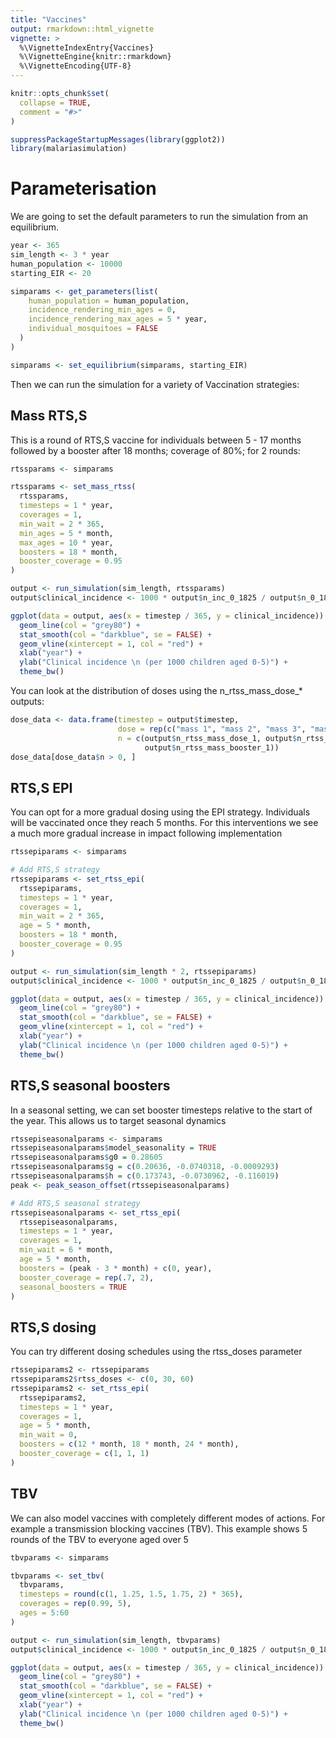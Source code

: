```yaml
---
title: "Vaccines"
output: rmarkdown::html_vignette
vignette: >
  %\VignetteIndexEntry{Vaccines}
  %\VignetteEngine{knitr::rmarkdown}
  %\VignetteEncoding{UTF-8}
---
```


```r
knitr::opts_chunk$set(
  collapse = TRUE,
  comment = "#>"
)
```

```r
suppressPackageStartupMessages(library(ggplot2))
library(malariasimulation)
```

# Parameterisation

We are going to set the default parameters to run the simulation from an equilibrium.

```r
year <- 365
sim_length <- 3 * year
human_population <- 10000
starting_EIR <- 20

simparams <- get_parameters(list(
    human_population = human_population,
    incidence_rendering_min_ages = 0,
    incidence_rendering_max_ages = 5 * year,
    individual_mosquitoes = FALSE
  )
)

simparams <- set_equilibrium(simparams, starting_EIR)

```

Then we can run the simulation for a variety of Vaccination strategies:

## Mass RTS,S

This is a round of RTS,S vaccine for individuals between 5 - 17 months followed by
a booster after 18 months; coverage of 80%; for 2 rounds:

```r
rtssparams <- simparams

rtssparams <- set_mass_rtss(
  rtssparams,
  timesteps = 1 * year,
  coverages = 1,
  min_wait = 2 * 365,
  min_ages = 5 * month,
  max_ages = 10 * year,
  boosters = 18 * month,
  booster_coverage = 0.95
)

output <- run_simulation(sim_length, rtssparams)
output$clinical_incidence <- 1000 * output$n_inc_0_1825 / output$n_0_1825

ggplot(data = output, aes(x = timestep / 365, y = clinical_incidence)) + 
  geom_line(col = "grey80") +
  stat_smooth(col = "darkblue", se = FALSE) +
  geom_vline(xintercept = 1, col = "red") +
  xlab("year") +
  ylab("Clinical incidence \n (per 1000 children aged 0-5)") +
  theme_bw()

```

You can look at the distribution of doses using the n_rtss_mass_dose\_\* outputs:

```r
dose_data <- data.frame(timestep = output$timestep,
                        dose = rep(c("mass 1", "mass 2", "mass 3", "mass booster"), each = length(output$timestep)),
                        n = c(output$n_rtss_mass_dose_1, output$n_rtss_mass_dose_2, output$n_rtss_mass_dose_3,
                              output$n_rtss_mass_booster_1))
dose_data[dose_data$n > 0, ]

```

## RTS,S EPI

You can opt for a more gradual dosing using the EPI strategy. 
Individuals will be vaccinated once they reach 5 months. For this interventions
we see a much more gradual increase in impact following implementation

```r
rtssepiparams <- simparams

# Add RTS,S strategy
rtssepiparams <- set_rtss_epi(
  rtssepiparams,
  timesteps = 1 * year,
  coverages = 1,
  min_wait = 2 * 365,
  age = 5 * month,
  boosters = 18 * month,
  booster_coverage = 0.95
)

output <- run_simulation(sim_length * 2, rtssepiparams)
output$clinical_incidence <- 1000 * output$n_inc_0_1825 / output$n_0_1825

ggplot(data = output, aes(x = timestep / 365, y = clinical_incidence)) + 
  geom_line(col = "grey80") +
  stat_smooth(col = "darkblue", se = FALSE) +
  geom_vline(xintercept = 1, col = "red") +
  xlab("year") +
  ylab("Clinical incidence \n (per 1000 children aged 0-5)") +
  theme_bw()
```

## RTS,S seasonal boosters

In a seasonal setting, we can set booster timesteps relative to the start of the year.
This allows us to target seasonal dynamics

```r
rtssepiseasonalparams <- simparams
rtssepiseasonalparams$model_seasonality = TRUE
rtssepiseasonalparams$g0 = 0.28605
rtssepiseasonalparams$g = c(0.20636, -0.0740318, -0.0009293)
rtssepiseasonalparams$h = c(0.173743, -0.0730962, -0.116019)
peak <- peak_season_offset(rtssepiseasonalparams)

# Add RTS,S seasonal strategy
rtssepiseasonalparams <- set_rtss_epi(
  rtssepiseasonalparams,
  timesteps = 1 * year,
  coverages = 1,
  min_wait = 6 * month,
  age = 5 * month,
  boosters = (peak - 3 * month) + c(0, year),
  booster_coverage = rep(.7, 2),
  seasonal_boosters = TRUE
)
```

## RTS,S dosing

You can try different dosing schedules using the rtss_doses parameter

```r
rtssepiparams2 <- rtssepiparams
rtssepiparams2$rtss_doses <- c(0, 30, 60)
rtssepiparams2 <- set_rtss_epi(
  rtssepiparams2,
  timesteps = 1 * year,
  coverages = 1,
  age = 5 * month,
  min_wait = 0,
  boosters = c(12 * month, 18 * month, 24 * month),
  booster_coverage = c(1, 1, 1)
)
```

## TBV

We can also model vaccines with completely different modes of actions. For example
a transmission blocking vaccines (TBV). This example shows 5 rounds of the TBV
to everyone aged over 5

```r
tbvparams <- simparams

tbvparams <- set_tbv(
  tbvparams,
  timesteps = round(c(1, 1.25, 1.5, 1.75, 2) * 365),
  coverages = rep(0.99, 5),
  ages = 5:60
)

output <- run_simulation(sim_length, tbvparams)
output$clinical_incidence <- 1000 * output$n_inc_0_1825 / output$n_0_1825

ggplot(data = output, aes(x = timestep / 365, y = clinical_incidence)) + 
  geom_line(col = "grey80") +
  stat_smooth(col = "darkblue", se = FALSE) +
  geom_vline(xintercept = 1, col = "red") +
  xlab("year") +
  ylab("Clinical incidence \n (per 1000 children aged 0-5)") +
  theme_bw()

```
